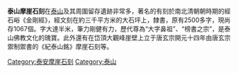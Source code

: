 {{multiple issues|
{{expand|time=2015-03-25T11:22:02+00:00}}
{{inappropriate tone|time=2015-03-25T11:22:02+00:00}}
{{unreferenced|time=2015-03-25T11:22:02+00:00}}
}}
'''泰山摩崖石刻'''在[[泰山|泰山]]及其周圍留存遺跡非常多，著名的有刻於南北清朝朝時期的經石峪《金剛經》，經文刻在約三千平方米的大石坪上，隸書，原有2500多字，現尚存1067個。字大達半米，筆力剛健有力，歷代尊為“大字鼻祖”、“榜書之宗”，是泰山佛教文化的瑰寶。此外還有在岱頂大觀峰崖壁上立于唐玄宗開元十四年由唐玄宗禦制禦書的《紀泰山銘》摩崖石刻等。

[[Category:泰安摩崖石刻|Category:泰安摩崖石刻]]
[[Category:泰山|Category:泰山]]